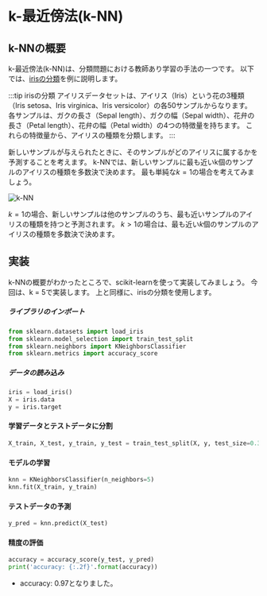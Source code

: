 

# k-最近傍法(k-NN)

## k-NNの概要

k-最近傍法(k-NN)は、分類問題における教師あり学習の手法の一つです。
以下では、[irisの分類](https://scikit-learn.org/stable/auto_examples/datasets/plot_iris_dataset.html)を例に説明します。

:::tip irisの分類
アイリスデータセットは、アイリス（Iris）という花の3種類（Iris setosa、Iris virginica、Iris versicolor）の各50サンプルからなります。
各サンプルは、ガクの長さ（Sepal length）、ガクの幅（Sepal width）、花弁の長さ（Petal length）、花弁の幅（Petal width）の4つの特徴量を持ちます。
これらの特徴量から、アイリスの種類を分類します。
:::

新しいサンプルが与えられたときに、そのサンプルがどのアイリスに属するかを予測することを考えます。
k-NNでは、新しいサンプルに最も近いk個のサンプルのアイリスの種類を多数決で決めます。
最も単純な$k = 1$の場合を考えてみましょう。

![k-NN](../../../static/img/01_algorithms/05_k_nn/iris_scatter.png)

$k = 1$の場合、新しいサンプルは他のサンプルのうち、最も近いサンプルのアイリスの種類を持つと予測されます。
$k > 1$の場合は、最も近い$k$個のサンプルのアイリスの種類を多数決で決めます。

## 実装

k-NNの概要がわかったところで、scikit-learnを使って実装してみましょう。
今回は、k = 5で実装します。
上と同様に、irisの分類を使用します。


##### ライブラリのインポート

```python
from sklearn.datasets import load_iris
from sklearn.model_selection import train_test_split
from sklearn.neighbors import KNeighborsClassifier
from sklearn.metrics import accuracy_score
```

##### データの読み込み

```python
iris = load_iris()
X = iris.data
y = iris.target
```

#### 学習データとテストデータに分割

```python
X_train, X_test, y_train, y_test = train_test_split(X, y, test_size=0.3, random_state=42)
```

#### モデルの学習

```python
knn = KNeighborsClassifier(n_neighbors=5)
knn.fit(X_train, y_train)
```

#### テストデータの予測

```python
y_pred = knn.predict(X_test)
```

#### 精度の評価

```python
accuracy = accuracy_score(y_test, y_pred)
print('accuracy: {:.2f}'.format(accuracy))
```
- accuracy: 0.97となりました。
